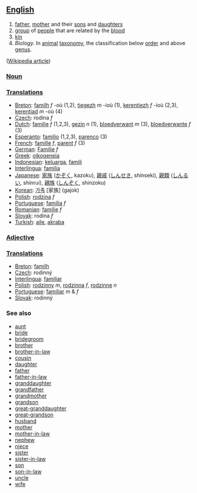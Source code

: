 ==[[English]]==

# [[father]], [[mother]] and their [[son]]s and [[daughter]]s
# [[group]] of [[people]] that are related by the [[blood]]
# [[kin]]
# ''Biology.''  In [[animal]] [[taxonomy]], the classification below [[order]] and above [[genus]].

([[w:family|Wikipedia article]])

===[[Noun]]===

===[[Translation]]s===
*[[Breton]]: [[familh]] ''f'' -où (1,2), [[tiegezh]] ''m'' -ioù (1), [[kerentiezh]] ''f'' -ioù (2,3), [[kerentiad]] ''m'' -où (4)
*[[Czech]]: rodina  ''f''
*[[Dutch]]: [[familie]] ''f'' (1,2,3), [[gezin]] ''n'' (1), [[bloedverwant]] ''m'' (3), [[bloedverwante]] ''f'' (3)
*[[Esperanto]]: [[familio]] (1,2,3), [[parenco]] (3)
*[[French]]: [[famille]] ''f'', [[parent]] ''f'' (3)
*[[German]]: [[Familie]] ''f''
*[[Greek]]: [[oikogeneia]]
*[[Indonesian]]: [[keluarga]], [[famili]]
*[[Interlingua]]: [[familia]]
*[[Japanese]]: [[家族]] ([[かぞく]], kazoku), [[親戚]] ([[しんせき]], shinseki), [[親類]] ([[しんるい]], shinrui), [[親族]] ([[しんぞく]], shinzoku)
*[[Korean]]: [[가족]] [家族] (gajok)
*[[Polish]]: [[rodzina]] ''f''
*[[Portuguese]]: [[família]] ''f''
*[[Romanian]]: [[familie]] ''f''
*[[Slovak]]: rodina  ''f''
*[[Turkish]]: [[aile]], [[akraba]]

===[[Adjective]]===

===[[Translation]]s===
*[[Breton]]: [[familh]]
*[[Czech]]:  rodinný
*[[Interlingua]]: [[familiar]]
*[[Polish]]: [[rodzinny]] ''m'', [[rodzinny|rodzinna]] ''f'', [[rodzinny|rodzinne]] ''n''
*[[Portuguese]]: [[familiar]] ''m'' & ''f''
*[[Slovak]]: rodinný


===See also===

*[[aunt]]
*[[bride]]
*[[bridegroom]]
*[[brother]]
*[[brother-in-law]]
*[[cousin]]
*[[daughter]]
*[[father]]
*[[father-in-law]]
*[[granddaughter]]
*[[grandfather]]
*[[grandmother]]
*[[grandson]]
*[[great-granddaughter]]
*[[great-grandson]]
*[[husband]]
*[[mother]]
*[[mother-in-law]]
*[[nephew]]
*[[niece]]
*[[sister]]
*[[sister-in-law]]
*[[son]]
*[[son-in-law]]
*[[uncle]]
*[[wife]]